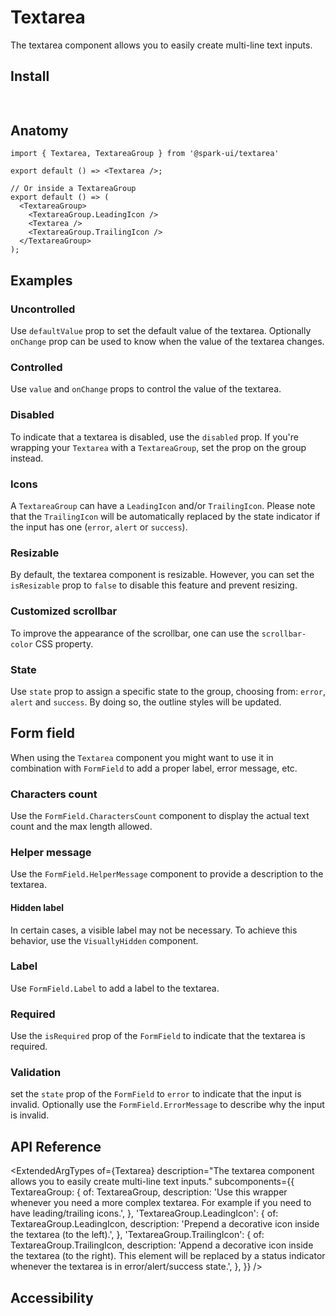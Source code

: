 


<Meta of={stories} />

# Textarea

The textarea component allows you to easily create multi-line text inputs.

<Canvas of={stories.Default} />

## Install

```sh
npm install @spark-ui/textarea
```

## Anatomy

```tsx
import { Textarea, TextareaGroup } from '@spark-ui/textarea'

export default () => <Textarea />;

// Or inside a TextareaGroup
export default () => (
  <TextareaGroup>
    <TextareaGroup.LeadingIcon />
    <Textarea />
    <TextareaGroup.TrailingIcon />
  </TextareaGroup>
);
```

## Examples

### Uncontrolled

Use `defaultValue` prop to set the default value of the textarea. Optionally `onChange` prop can be used to know when the value of the textarea changes.

<Canvas of={stories.Uncontrolled} />

### Controlled

Use `value` and `onChange` props to control the value of the textarea.

<Canvas of={stories.Controlled} />

### Disabled

To indicate that a textarea is disabled, use the `disabled` prop. If you're wrapping your `Textarea` with a `TextareaGroup`, set the prop on the group instead.

<Canvas of={stories.Disabled} />

### Icons

A `TextareaGroup` can have a `LeadingIcon` and/or `TrailingIcon`. Please note that the `TrailingIcon` will be automatically replaced by the state indicator if the input has one (`error`, `alert` or `success`).

<Canvas of={stories.Icon} />

### Resizable

By default, the textarea component is resizable. However, you can set the `isResizable` prop to `false` to disable this feature and prevent resizing.

<Canvas of={stories.Resizable} />

### Customized scrollbar

To improve the appearance of the scrollbar, one can use the `scrollbar-color` CSS property.

<Canvas of={stories.CustomizedScrollbar} />

### State

Use `state` prop to assign a specific state to the group, choosing from: `error`, `alert` and `success`. By doing so, the outline styles will be updated.

<Canvas of={stories.State} />

## Form field

When using the `Textarea` component you might want to use it in combination with `FormField` to add a proper label, error message, etc.

### Characters count

Use the `FormField.CharactersCount` component to display the actual text count and the max length allowed.

<Canvas of={stories.FieldCharactersCount} />

### Helper message

Use the `FormField.HelperMessage` component to provide a description to the textarea.

<Canvas of={stories.FieldHelperMessage} />

#### Hidden label

In certain cases, a visible label may not be necessary. To achieve this behavior, use the `VisuallyHidden` component.

<Canvas of={stories.FieldHiddenLabel} />

### Label

Use `FormField.Label` to add a label to the textarea.

<Canvas of={stories.FieldLabel} />

### Required

Use the `isRequired` prop of the `FormField` to indicate that the textarea is required.

<Canvas of={stories.FieldRequired} />

### Validation

set the `state` prop of the `FormField` to `error` to indicate that the input is invalid. Optionally use the `FormField.ErrorMessage` to describe why the input is invalid.

<Canvas of={stories.FieldInvalid} />

## API Reference

<ExtendedArgTypes
  of={Textarea}
  description="The textarea component allows you to easily create multi-line text inputs."
  subcomponents={{
    TextareaGroup: {
      of: TextareaGroup,
      description:
        'Use this wrapper whenever you need a more complex textarea. For example if you need to have leading/trailing icons.',
    },
    'TextareaGroup.LeadingIcon': {
      of: TextareaGroup.LeadingIcon,
      description: 'Prepend a decorative icon inside the textarea (to the left).',
    },
    'TextareaGroup.TrailingIcon': {
      of: TextareaGroup.TrailingIcon,
      description:
        'Append a decorative icon inside the textarea (to the right). This element will be replaced by a status indicator whenever the textarea is in error/alert/success state.',
    },
  }}
/>


## Accessibility

<A11yReport of="textarea" />
